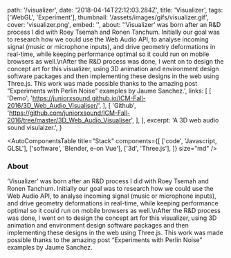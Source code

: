   path: '/visualizer',
  date: '2018-04-14T22:12:03.284Z',
  title: 'Visualizer',
  tags: ['WebGL', 'Experiment'],
  thumbnail: '/assets/images/gifs/visualizer.gif',
  cover: 'visualizer.png',
  embed: '',
  about:
    '‘Visualizer’ was born after an R&D process I did with Roey Tsemah and Ronen Tanchum. Initially our goal was to research how we could use the Web Audio API, to analyse incoming signal (music or microphone inputs), and drive geometry deformations in real-time, while keeping performance optimal so it could run on mobile browsers as well.\nAfter the R&D process was done, I went on to design the concept art for this visualizer, using 3D animation and environment design software packages and then implementing these designs in the web using Three.js. This work was made possible thanks to the amazing post “Experiments with Perlin Noise” examples by Jaume Sanchez.',
  links: [
    [
      'Demo',
      'https://juniorxsound.github.io/ICM-Fall-2016/3D_Web_Audio_Visualiser/',
    ],
    [
      'Github',
      'https://github.com/juniorxsound/ICM-Fall-2016/tree/master/3D_Web_Audio_Visualiser',
    ],
  ],
  excerpt: 'A 3D web audio sound visulaizer.',
}

<AutoComponentsTable
  title="Stack"
  components={[
    ['code', 'Javascript, GLSL'],
    ['software', 'Blender, e-on Vue'],
    ['3d', 'Three.js'],
  ]}
  size="md"
/>

### About

‘Visualizer’ was born after an R&D process I did with Roey Tsemah and Ronen Tanchum. Initially our goal was to research how we could use the Web Audio API, to analyse incoming signal (music or microphone inputs), and drive geometry deformations in real-time, while keeping performance optimal so it could run on mobile browsers as well.\nAfter the R&D process was done, I went on to design the concept art for this visualizer, using 3D animation and environment design software packages and then implementing these designs in the web using Three.js. This work was made possible thanks to the amazing post “Experiments with Perlin Noise” examples by Jaume Sanchez.
